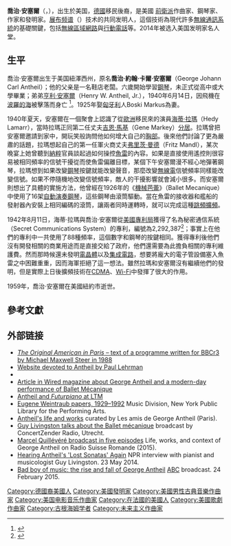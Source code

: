 {{expand|time=2015-11-09T21:54:22+00:00}}
{{refimprove|time=2015-11-09T21:54:22+00:00}}
{{noteTA
|T=zh-hans:乔治·安太尔;zh-hant:喬治·安塞爾
|1=zh-hans:乔治·安太尔;zh-hant:喬治·安塞爾
|2=zh-hans:安太尔;zh-hant:安塞爾
}}
{{Infobox entertainer
| name = 喬治·安塞爾<br />George Antheil
| image =
| 類型 = 男藝人
| 本名 = George Johann Carl Antheil
| 国籍 = {{USA}}<br />
| birth_date = {{Birth date|1900|07|08|df=y}}
| birth_place = [[美国|美国]][[紐澤西州|紐澤西州]][[翠登|翠登]]（Trenton, New Jersey）
| death_date = {{Death date and age|1959|02|12|1900|11|09|df=y}}
| death_place = [[美国|美国]][[紐約市|紐約市]]
| 儿女 = 
| 代表作 = 自傳《音樂壞小子》（Bad Boy of Music）；发明[[扩频|扩频]]技术
| occupation = [[作曲家|作曲家]]，[[鋼琴家|鋼琴家]]，[[作家|作家]]和[[發明家|發明家]]
| years_active = 
| spouse = Boski Markus
}}
'''喬治·安塞爾'''（{{lang-en|George Antheil}}，{{bd|1900年|7月8日|1959年|2月12日|catIdx=Lamarr, Hedy}}），出生於美国，[[德國|德國]]移民後裔，是美國 [[前衛派|前衛派]]作曲家、鋼琴家、作家和發明家。[[展布频谱|展布频谱]]（{{lang|en|Spread Spectrum}}）技术的共同发明人，這個技術為現代許多[[無線通訊系統|無線通訊系統]]的基礎關鍵，包括[[無線區域網路|無線區域網路]]與[[行動電話|行動電話]]等。2014年被选入美国发明家名人堂。

== 生平 ==
喬治·安塞爾出生于美国紐澤西州，原名'''喬治·約翰·卡爾·安塞爾'''（George Johann Carl Antheil）；他的父亲是一名鞋店老闆。六歲開始學習[[鋼琴|鋼琴]]，未正式從高中或大學畢業；弟弟[[亨利·安塞爾|亨利·安塞爾]]（Henry W. Antheil, Jr.），1940年6月14日，因飛機在[[波羅的海|波羅的海]]被擊落而身亡
<ref>{{Cite web |url=http://helsinki.usembassy.gov/antheil.html |title=Henry W. Antheil, Jr.’s, US Embassies, State Department |accessdate=2015-11-09 |archive-date=2012-07-09 |archive-url=https://archive.is/20120709134512/http://helsinki.usembassy.gov/antheil.html |dead-url=yes }}</ref>。1925年娶[[匈牙利|匈牙利]]人Boski Markus為妻。

1940年夏天，安塞爾在一個聚會上認識了從[[歐洲|歐洲]]移民來的演員[[海蒂·拉瑪|海蒂·拉瑪]]（Hedy Lamarr），當時拉瑪正同第二任丈夫[[吉恩·馬基|吉恩·馬基]]（Gene Markey）[[分居|分居]]。拉瑪曾把安塞爾邀請到家中，開玩笑般詢問他如何增大自己的[[胸部|胸部]]。後來他們討論了更為嚴肅的話題，拉瑪想起自己的第一任軍火商丈夫[[弗里茨·曼德|弗里茨·曼德]]（Fritz Mandl），某次晚宴上她曾聽到[[納粹|納粹]]官員談起過如何操控[[魚雷|魚雷]]的內容。如果是直接使用遙控則很容易被相同頻率的信號干擾從而使魚雷偏離目標，某個下午安塞爾漫不經心地彈著鋼琴，拉瑪想到如果改變[[鋼琴|鋼琴]]按鍵就能改變聲音，那麼改變[[無線電|無線電]]信號頻率同樣能改變信號。如果不停隨機地改變信號頻率，敵人的干擾影響就會減小很多。而安塞爾則想出了具體的實施方法，他曾經在1926年的《[[機械芭蕾|機械芭蕾]]》（Ballet Mecanique）中使用了16架[[自動演奏鋼琴|自動演奏鋼琴]]，這些鋼琴由滾筒驅動。當在魚雷的接收器和艦船的發射器內安裝上相同編碼的滾筒，讓兩者同時運轉時，就可以完成這種[[跳頻|跳頻]][[擴頻|擴頻]]。

1942年8月11日，海蒂·拉瑪與喬治·安塞爾從[[美國專利局|美國專利局]]獲得了名為秘密通信系統（Secret Communications System）的專利，編號為2,292,387<ref>{{US patent|2,292,387}}</ref>；事實上在他們的專利中一共使用了88種頻率，這個數字和鋼琴的按鍵相同。獲得專利後他們沒有開發相關的商業用途而是直接交給了政府，他們還需要為此擔負相關的專利維護費。然而那時候還未發明[[電晶體|電晶體]]以及[[集成電路|集成電路]]，想要將龐大的電子管設備塞入魚雷之中困難重重，因而海軍拒絕了這一想法。雖然拉瑪和安塞爾沒有繼續他們的發明，但是實際上日後擴頻技術在[[CDMA|CDMA]]、[[Wi-Fi|Wi-Fi]]中發揮了很大的作用。

1959年，喬治·安塞爾在美國紐約市逝世。

== 參考文獻 ==
{{reflist}}

== 外部链接 ==
*[https://web.archive.org/web/20110518145306/http://users.macunlimited.net/msteer/filmradio/aintro.html ''The Original American in Paris'' – text of a programme written for BBCr3 by Michael Maxwell Steer in 1988]
*[http://www.antheil.org/ Website devoted to Antheil by Paul Lehrman]{{Wayback|url=http://www.antheil.org/ |date=20180816115631 }}
*{{IMDb name|0005947}}
*[https://www.wired.com/wired/archive/7.11/ballet_pr.html Article in Wired magazine about George Antheil and a modern-day performance of Ballet Mécanique]{{Wayback|url=https://www.wired.com/wired/archive/7.11/ballet_pr.html |date=20121023144551 }}
*[http://www.ltmrecordings.com/futurpianoinfo.html Antheil and ''Futurpiano'' at LTM]{{Wayback|url=http://www.ltmrecordings.com/futurpianoinfo.html |date=20120618144144 }}
*[http://www.nypl.org/sites/default/files/mus18616.pdf Eugene Weintraub papers, 1929–1992]{{Wayback|url=http://www.nypl.org/sites/default/files/mus18616.pdf |date=20200807073046 }} Music Division, New York Public Library for the Performing Arts.
*[https://web.archive.org/web/20141217063239/http://georgeantheil.com/ Antheil's life and works] curated by Les amis de George Antheil (Paris).
*[http://www.concertzender.nl/programmagids/?date=2015-01-23&month=-1&detail=76088 Guy Livingston talks about the Ballet mécanique]{{Wayback|url=http://www.concertzender.nl/programmagids/?date=2015-01-23&month=-1&detail=76088 |date=20160319013356 }} broadcast by ConcertZender Radio, Utrecht.
*[http://www.rts.ch/espace-2/programmes/d-un-air-entendu/6416292-d-un-air-entendu-du-12-01-2015.html Marcel Quillévéré broadcast in five episodes]{{Wayback|url=http://www.rts.ch/espace-2/programmes/d-un-air-entendu/6416292-d-un-air-entendu-du-12-01-2015.html |date=20160620065329 }} Life, works, and context of George Antheil on Radio Suisse Romande (2015).
*[http://www.npr.org/templates/story/story.php?storyId=1907109 Hearing Antheil's 'Lost Sonatas' Again]{{Wayback|url=http://www.npr.org/templates/story/story.php?storyId=1907109 |date=20201130043835 }} NPR interview with pianist and musicologist Guy Livingston. 23 May 2014. 
*[http://www.abc.net.au/radionational/programs/earshot/the-rise-and-fall-of-george-antheil/6249624 Bad boy of music: the rise and fall of George Antheil]{{Wayback|url=http://www.abc.net.au/radionational/programs/earshot/the-rise-and-fall-of-george-antheil/6249624 |date=20201116030328 }}  [[Australian_Broadcasting_Corporation|ABC]] broadcast. 24 February 2015.

{{Authority control}}

{{DEFAULTSORT:Antheil, George}}
[[Category:德國裔美國人|Category:德國裔美國人]]
[[Category:美國發明家|Category:美國發明家]]
[[Category:美國男性古典音樂作曲家|Category:美國男性古典音樂作曲家]]
[[Category:美国电影音乐作曲家|Category:美国电影音乐作曲家]]
[[Category:在法國的美國人|Category:在法國的美國人]]
[[Category:美國歌劇作曲家|Category:美國歌劇作曲家]]
[[Category:古根海姆学者|Category:古根海姆学者]]
[[Category:未来主义作曲家|Category:未来主义作曲家]]